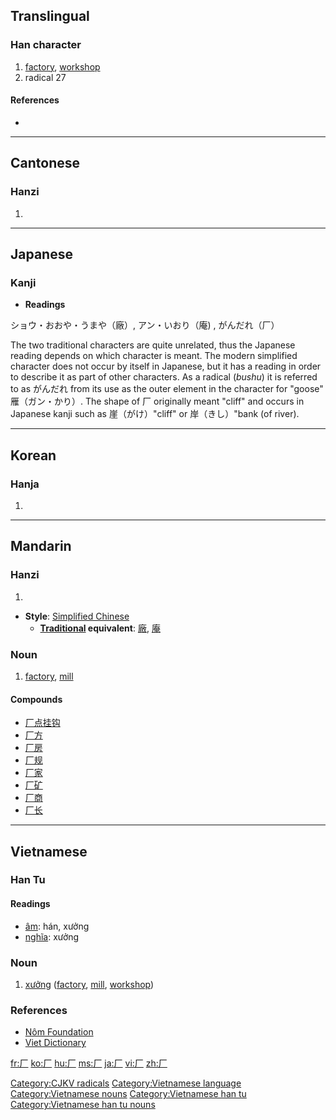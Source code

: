 {{see|广}}
<!--{{see|廠}}-->
==Translingual==

===Han character===
{{Han char|rn=27|rad=厂|as=00|sn=2|four=7120<sub>0</sub>|canj=一竹 (MH)}}

# [[factory]], [[workshop]]
# radical 27

====References====
* {{Han ref|kx=0160.150|dkj=02890|dj=0366.210|hdz=10067.160|uh=5382|ud=21378|bh=C944|bd=51524}}

----

==Cantonese==

===Hanzi===
{{yue-hanzi|jyut=|y=a1, hon3}}

# {{defn|Cantonese}}

----

==Japanese==

===Kanji===
* '''Readings'''
ショウ・おおや・うまや（廠）, アン・いおり（庵) , がんだれ（厂）

The two traditional characters are quite unrelated, thus the Japanese reading depends on which character is meant.
The modern simplified character does not occur by itself in Japanese, but it has a reading in order to describe it as part of other characters. As a radical (''bushu'') it is referred to as がんだれ from its use as the outer element in the character for "goose" 雁（ガン・かり）.  The shape of 厂 originally meant "cliff" and occurs in Japanese kanji such as 崖（がけ）"cliff" or 岸（きし）"bank (of river).

----

==Korean==

===Hanja===
{{ko-hanja|hangeul=[[엄]], [[한]]|rv=eom, han|mr=ŏm, han}}

# {{defn|Korean}}

[[Category:CJKV radicals]]

----

==Mandarin==

===Hanzi===
{{cmn-hanzi|tra=[[廠]], [[庵]]|pin=[[hàn]], [[hǎn]], [[chǎng]], [[ān]]|wg=han<sup>4</sup>, han<sup>3</sup>, ch'ang<sup>3</sup>, an<sup>1</sup>}}

# {{defn|Mandarin}}

* '''Style''': [[Simplified Chinese]]
** '''[[Traditional Chinese|Traditional]] equivalent''': [[廠]], [[庵]]

===Noun===
{{cmn-noun|s|tra=[[廠]]|pin=chǎng|pint=chang3}}

# [[factory]], [[mill]]

====Compounds====
* [[厂点挂钩]]
* [[厂方]]
* [[厂房]]
* [[厂规]]
* [[厂家]]
* [[厂矿]]
* [[厂商]]
* [[厂长]]

----
==Vietnamese==
===Han Tu===
{{vi-hantu}}
====Readings====
* [[音読|âm]]: hán, xưởng
* [[意義|nghĩa]]: xưởng
===Noun===
# [[xưởng]] ([[factory]], [[mill]], [[workshop]])
===References===
* [http://nomfoundation.org/nomdb/lookup.php Nôm Foundation]
* [http://www.vietdictionary.com Viet Dictionary]
[[Category:Vietnamese language]]
[[Category:Vietnamese nouns]]
[[Category:Vietnamese han tu]]
[[Category:Vietnamese han tu nouns]]

[[fr:厂]]
[[ko:厂]]
[[hu:厂]]
[[ms:厂]]
[[ja:厂]]
[[vi:厂]]
[[zh:厂]]